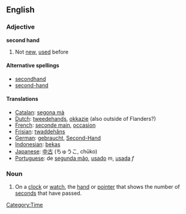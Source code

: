 {{see|secondhand}}
==English==
===Adjective===
'''second hand'''
#Not [[new]], [[used]] before
====Alternative spellings====
*[[secondhand]]
*[[second-hand]]

====Translations====
*[[Catalan]]: [[segona mà]]
*[[Dutch]]: [[tweedehands]], [[okkazie]] (also outside of Flanders?)
*[[French]]: [[seconde main]], [[occasion]]
*[[Frisian]]: [[twaddehâns]]
*[[German]]: [[gebraucht]], [[Second-Hand]]
*[[Indonesian]]: [[bekas]]
*[[Japanese]]: [[中古]] (ちゅうこ, chūko)
*[[Portuguese]]: de [[segunda mão]], [[usado]] ''m'', [[usada]] ''f''

===Noun===
{{en-noun|sg=[[second]] [[hand]]}}

# On a [[clock]] or [[watch]], the [[hand]] or [[pointer]] that shows the number of [[second]]s that have passed.

[[Category:Time]]